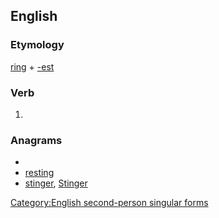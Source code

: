 ==English==

===Etymology===
[[ring]] + [[-est]]

===Verb===
{{infl|en|verb form}}

# {{archaic}} {{form of|Second-person singular simple present form of|ring}}

===Anagrams===
* {{alphagram|eginrst}}
* [[resting#English|resting]]
* [[stinger#English|stinger]], [[Stinger#English|Stinger]]

[[Category:English second-person singular forms]]